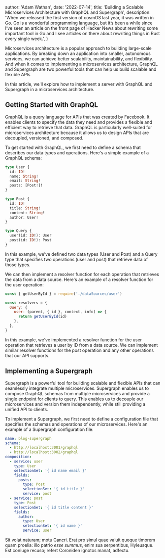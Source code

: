 
  author: 'Adam Wathan',
  date: '2022-07-14',
  title:
    'Building a Scalable Microservices Architecture with GraphQL and Supergraph',
  description:
    'When we released the first version of cosmOS last year, it was written in Go. Go is a wonderful programming language, but it’s been a while since I’ve seen an article on the front page of Hacker News about rewriting some important tool in Go and I see articles on there about rewriting things in Rust every single week.',
}


Microservices architecture is a popular approach to building large-scale applications. By breaking down an application into smaller, autonomous services, we can achieve better scalability, maintainability, and flexibility. And when it comes to implementing a microservices architecture, GraphQL and Supergraph are two powerful tools that can help us build scalable and flexible APIs.

In this article, we'll explore how to implement a server with GraphQL and Supergraph in a microservices architecture.

## Getting Started with GraphQL

GraphQL is a query language for APIs that was created by Facebook. It enables clients to specify the data they need and provides a flexible and efficient way to retrieve that data. GraphQL is particularly well-suited for microservices architecture because it allows us to design APIs that are decoupled, versioned, and composed.

To get started with GraphQL, we first need to define a schema that describes our data types and operations. Here's a simple example of a GraphQL schema:

```graphql
type User {
  id: ID!
  name: String!
  email: String!
  posts: [Post!]!
}

type Post {
  id: ID!
  title: String!
  content: String!
  author: User!
}

type Query {
  user(id: ID!): User
  post(id: ID!): Post
}
```

In this example, we've defined two data types (User and Post) and a Query type that specifies two operations (user and post) that retrieve data of those types.

We can then implement a resolver function for each operation that retrieves the data from a data source. Here's an example of a resolver function for the user operation:

```javascript
const { getUserById } = require('./dataSources/user')

const resolvers = {
  Query: {
    user: (parent, { id }, context, info) => {
      return getUserById(id)
    },
  },
}
```

In this example, we've implemented a resolver function for the user operation that retrieves a user by ID from a data source. We can implement similar resolver functions for the post operation and any other operations that our API supports.

## Implementing a Supergraph

Supergraph is a powerful tool for building scalable and flexible APIs that can seamlessly integrate multiple microservices. Supergraph enables us to compose GraphQL schemas from multiple microservices and provide a single endpoint for clients to query. This enables us to decouple our microservices and version them independently, while still providing a unified API to clients.

To implement a Supergraph, we first need to define a configuration file that specifies the schemas and operations of our microservices. Here's an example of a Supergraph configuration file:

```yaml
name: blog-supergraph
schema:
  - http://localhost:3001/graphql
  - http://localhost:3002/graphql
composition:
  - service: user
    type: User
    selectionSet: '{ id name email }'
    fields:
      posts:
        type: Post
        selectionSet: '{ id title }'
        service: post
  - service: post
    type: Post
    selectionSet: '{ id title content }'
    fields:
      author:
        type: User
        selectionSet: '{ id name }'
        service: user
```

Sit volat naturam; motu Cancri. Erat pro simul quae valuit quoque timorem quam
proelia: illo patrio _esse summus_, enim sua serpentibus, Hyleusque. Est coniuge
recuso; refert Coroniden ignotos manat, adfectu.

